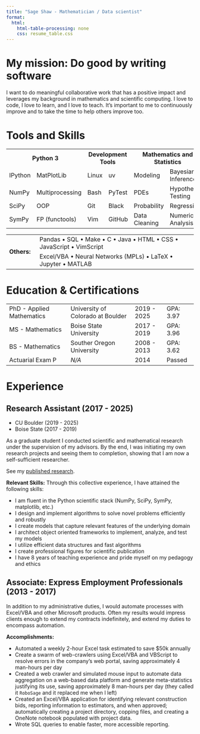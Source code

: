 ```yaml
---
title: "Sage Shaw - Mathematician / Data scientist"
format:
  html:
    html-table-processing: none
    css: resume_table.css
---
```


# My mission: Do good by writing software

I want to do meaningful collaborative work that has a positive impact and
leverages my background in mathematics and scientific computing. I love to code,
I love to learn, and I love to teach. It’s important to me to continuously
improve and to take the time to help others improve too.

# Tools and Skills

<table class="skills-table">
	<tr>
		<th colspan="2"> Python 3</th>
		<th colspan="2"> Development Tools</th>
		<th colspan="2"> Mathematics and Statistics</th>
	</tr>
	<tr>
		<td> IPython </td><td> MatPlotLib </td>
		<td> Linux </td><td> uv </td>
		<td> Modeling </td><td> Bayesian Inference </td>
	</tr>
	<tr>
		<td> NumPy </td><td> Multiprocessing </td>
		<td> Bash </td><td> PyTest </td>
		<td> PDEs </td><td> Hypothesis Testing </td>
	</tr>
	<tr>
		<td> SciPy </td><td> OOP </td>
		<td> Git </td><td> Black </td>
		<td> Probability </td><td> Regression </td>
	</tr>
	<tr>
		<td> SymPy </td><td> FP (functools)</td>
		<td> Vim </td><td> GitHub </td>
		<td> Data Cleaning </td><td> Numerical Analysis </td>
	</tr>
</table>

<table style="
	margin-left: auto;
	margin-right: auto;
">
	<tr>
		<td rowspan="2" style="
			text-align: center;
			padding-right: 1em;
		">
			<b>Others:</b>
		</td>
		<td>
			Pandas &#8226;
			SQL &#8226;
			Make &#8226;
			C &#8226;
			Java &#8226;
			HTML &#8226;
			CSS &#8226;
			JavaScript &#8226;
			VimScript
	</tr>
	<tr>
		<td>
			Excel/VBA &#8226;
			Neural Networks (MPLs) &#8226;
			LaTeX &#8226;
			Jupyter &#8226;
			MATLAB
		</td>
	</tr>
</table>

# Education &amp; Certifications
<table class="education-table">
	<tr>
		<td>
			PhD - Applied Mathematics
		</td>
		<td>
			University of Colorado at Boulder
		</td>
		<td>
			2019 - 2025
		</td>
		<td>
			GPA: 3.97
		</td>
	</tr>
	<tr>
		<td>
			MS - Mathematics
		</td>
		<td>
			Boise State University
		</td>
		<td>
			2017 - 2019
		</td>
		<td>
			GPA: 3.96
		</td>
	</tr>
	<tr>
		<td>
			BS - Mathematics
		</td>
		<td>
			Souther Oregon University
		</td>
		<td>
			2008 - 2013
		</td>
		<td>
			GPA: 3.62
		</td>
	</tr>
	<tr>
		<td>
			Actuarial Exam P
		</td>
		<td>
			<i>N/A</i>
		</td>
		<td>
			2014
		</td>
		<td>
			Passed
		</td>
	</tr>
</table>

# Experience

## Research Assistant (2017 - 2025)
 - CU Boulder (2019 - 2025)
 - Boise State (2017 - 2019)

As a graduate student I conducted scientific and mathematical research under
the supervision of my advisors. By the end, I was initiating my own research
projects and seeing them to completion, showing that I am now a self-sufficient
researcher.

See my [published research](publications.html).

**Relevant Skills:** Through this collective experience, I have attained the following skills:

 - I am fluent in the Python scientific stack (NumPy, SciPy, SymPy, matplotlib, etc.)
 - I design and implement algorithms to solve novel problems efficiently and robustly
 - I create models that capture relevant features of the underlying domain
 - I architect object oriented frameworks to implement, analyze, and test my models
 - I utilize efficient data structures and fast algorithms
 - I create professional figures for scientific publication
 - I have 8 years of teaching experience and pride myself on my pedagogy and ethics

## Associate: Express Employment Professionals (2013 - 2017)
In addition to my administrative duties, I would automate processes with
Excel/VBA and other Microsoft products. Often my results would impress clients
enough to extend my contracts indefinitely, and extend my duties to encompass
automation.
 
**Accomplishments:**

 - Automated a weekly 2-hour Excel task estimated to save $50k annually
 - Create a swarm of web-crawlers using Excel/VBA and VBScript to resolve
   errors in the company’s web portal, saving approximately 4 man-hours per day
 - Created a web crawler and simulated mouse input to automate data aggregation
   on a web-based data platform and generate meta-statistics justifying its
   use, saving approximately 8 man-hours per day (they called it `RoboSage` and it
   replaced me when I left)
 - Created an Excel/VBA application for identifying relevant construction bids,
   reporting information to estimators, and when approved; automatically
   creating a project directory, copping files, and creating a OneNote notebook
   populated with project data.
 - Wrote SQL queries to enable faster, more accessible reporting.
